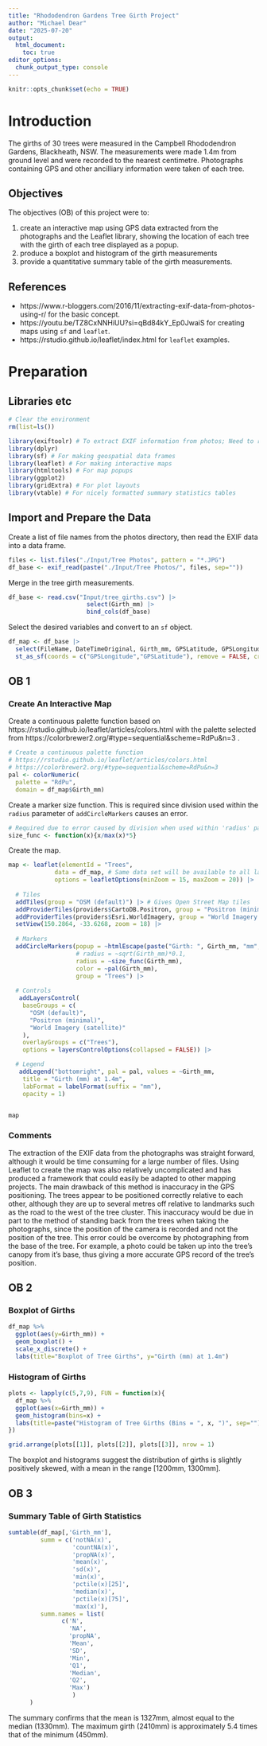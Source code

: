 ```yaml
---
title: "Rhododendron Gardens Tree Girth Project"
author: "Michael Dear"
date: "2025-07-20"
output: 
  html_document: 
    toc: true
editor_options: 
  chunk_output_type: console
---
```


```r
knitr::opts_chunk$set(echo = TRUE)
```

# Introduction
The girths of 30 trees were measured in the Campbell Rhododendron Gardens, Blackheath, NSW. The measurements were made 1.4m from ground level and were recorded to the nearest centimetre. Photographs containing GPS and other ancilliary information were taken of each tree.

## Objectives
The objectives (OB) of this project were to:

1. create an interactive map using GPS data extracted from the photographs and the Leaflet library, showing the location of each tree with the girth of each tree displayed as a popup.  
2. produce a boxplot and histogram of the girth measurements
3. provide a quantitative summary table of the girth measurements.

## References

* https://www.r-bloggers.com/2016/11/extracting-exif-data-from-photos-using-r/ for the basic concept.
* https://youtu.be/TZ8CxNNHiUU?si=qBd84kY_Ep0JwaiS for creating maps using `sf` and `leaflet`.
* https://rstudio.github.io/leaflet/index.html for `leaflet` examples.

# Preparation
## Libraries etc
```r
# Clear the environment
rm(list=ls())

library(exiftoolr) # To extract EXIF information from photos; Need to run 'install_exiftoolr()' from R command line after install.packages('exiftoolr')
library(dplyr)
library(sf) # For making geospatial data frames
library(leaflet) # For making interactive maps
library(htmltools) # For map popups
library(ggplot2)
library(gridExtra) # For plot layouts
library(vtable) # For nicely formatted summary statistics tables
```


## Import and Prepare the Data

Create a list of file names from the photos directory, then read the EXIF data into a data frame.
```r
files <- list.files("./Input/Tree Photos", pattern = "*.JPG")
df_base <- exif_read(paste("./Input/Tree Photos/", files, sep="")) 
```

Merge in the tree girth measurements.
```r
df_base <- read.csv("Input/tree_girths.csv") |> 
                      select(Girth_mm) |>
                      bind_cols(df_base)
```

Select the desired variables and convert to an `sf` object.
```r
df_map <- df_base |> 
  select(FileName, DateTimeOriginal, Girth_mm, GPSLatitude, GPSLongitude) |> 
  st_as_sf(coords = c("GPSLongitude","GPSLatitude"), remove = FALSE, crs = 4326)
```


## OB 1

### Create An Interactive Map

Create a continuous palette function based on  https://rstudio.github.io/leaflet/articles/colors.html with the palette selected from https://colorbrewer2.org/#type=sequential&scheme=RdPu&n=3 .

```r
# Create a continuous palette function
# https://rstudio.github.io/leaflet/articles/colors.html
# https://colorbrewer2.org/#type=sequential&scheme=RdPu&n=3
pal <- colorNumeric(
  palette = "RdPu",
  domain = df_map$Girth_mm)
```

Create a marker size function. This is required since division used within the `radius` parameter of `addCircleMarkers` causes an error.
```r
# Required due to error caused by division when used within 'radius' parameter
size_func <- function(x){x/max(x)*5}
```

Create the map.
```r

map <- leaflet(elementId = "Trees", 
             data = df_map, # Same data set will be available to all layers
             options = leafletOptions(minZoom = 15, maxZoom = 20)) |>
  
  # Tiles
  addTiles(group = "OSM (default)") |> # Gives Open Street Map tiles 
  addProviderTiles(providers$CartoDB.Positron, group = "Positron (minimal)") |>
  addProviderTiles(providers$Esri.WorldImagery, group = "World Imagery (satellite)") |>
  setView(150.2864, -33.6268, zoom = 18) |>
  
  # Markers
  addCircleMarkers(popup = ~htmlEscape(paste("Girth: ", Girth_mm, "mm", sep = "")), 
                   # radius = ~sqrt(Girth_mm)*0.1, 
                   radius = ~size_func(Girth_mm), 
                   color = ~pal(Girth_mm),
                   group = "Trees") |>
  
  # Controls
   addLayersControl(
    baseGroups = c(
      "OSM (default)",
      "Positron (minimal)",
      "World Imagery (satellite)"
    ),
    overlayGroups = c("Trees"),
    options = layersControlOptions(collapsed = FALSE)) |>

  # Legend
   addLegend("bottomright", pal = pal, values = ~Girth_mm,
    title = "Girth (mm) at 1.4m",
    labFormat = labelFormat(suffix = "mm"),
    opacity = 1)


map
```

### Comments
The extraction of the EXIF data from the photographs was straight forward, although it would be time consuming for a large number of files. Using Leaflet to create the map was also relatively uncomplicated and has produced a framework that could easily be adapted to other mapping projects. The main drawback of this method is inaccuracy in the GPS positioning. The trees appear to be positioned correctly relative to each other, although they are up to several metres off relative to landmarks such as the road to the west of the tree cluster. This inaccuracy would be due in part to the method of standing back from the trees when taking the photographs, since the position of the camera is recorded and not the position of the tree. This error could be overcome by photographing from the base of the tree. For example, a photo could be taken up into the tree's canopy from it's base, thus giving a more accurate GPS record of the tree's position. 

## OB 2

### Boxplot of Girths
```r
df_map %>%
  ggplot(aes(y=Girth_mm)) +
  geom_boxplot() +
  scale_x_discrete() +
  labs(title="Boxplot of Tree Girths", y="Girth (mm) at 1.4m")
```


### Histogram of Girths
```r
plots <- lapply(c(5,7,9), FUN = function(x){
  df_map %>%
  ggplot(aes(x=Girth_mm)) +
  geom_histogram(bins=x) +
  labs(title=paste("Histogram of Tree Girths (Bins = ", x, ")", sep=""), x="Girth (mm) at 1.4m", y="Frequency")
})

grid.arrange(plots[[1]], plots[[2]], plots[[3]], nrow = 1)
```

The boxplot and histograms suggest the distribution of girths is slightly positively skewed, with a mean in the range [1200mm, 1300mm]. 


## OB 3

### Summary Table of Girth Statistics
```r

sumtable(df_map[,'Girth_mm'],
         summ = c('notNA(x)',
                  'countNA(x)',
                  'propNA(x)',
                  'mean(x)',   
                  'sd(x)', 
                  'min(x)', 
                  'pctile(x)[25]', 
                  'median(x)',
                  'pctile(x)[75]', 
                  'max(x)'),
         summ.names = list(
               c('N',
                 'NA',
                 'propNA',
                 'Mean',
                 'SD',
                 'Min',
                 'Q1',
                 'Median',
                 'Q2',
                 'Max')
                  )
      )
```

The summary confirms that the mean is 1327mm, almost equal to the median (1330mm). The maximum girth (2410mm) is approximately 5.4 times that of the minimum (450mm).
